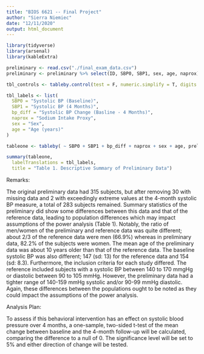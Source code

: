```yaml
---
title: "BIOS 6621 -- Final Project"
author: "Sierra Niemiec"
date: "12/11/2020"
output: html_document
---
```


```r
library(tidyverse)
library(arsenal)
library(kableExtra)
```

```r
preliminary <- read.csv("./final_exam_data.csv")
preliminary <- preliminary %>% select(ID, SBP0, SBP1, sex, age, naprox) %>% mutate(bp_diff = SBP0 - SBP1) %>% filter(SBP1 > 40 & SBP1 < 240) %>% filter(SBP1 > 40 & SBP1 < 240)
```


```r
tbl_controls <- tableby.control(test = F, numeric.simplify = T, digits = 2, numeric.stats = c("meansd", "medianq1q3", "range", "Nmiss2"), cat.stats = c("countpct", "Nmiss2"), digits.count = 0, digits.pct = 1, stats.labels = list(meansd = "Mean (SD)", medianq1q3 = "Median (Q1, Q3)", range = "Min - Max", Nmiss2 = "Missing"))

tbl_labels <- list(
  SBP0 = "Systolic BP (Baseline)",
  SBP1 = "Systolic BP (4 Months)",
  bp_diff = "Systolic BP Change (Basline - 4 Months)",
  naprox = "Sodium Intake Proxy",
  sex = "Sex",
  age = "Age (years)"
)

tableone <- tableby( ~ SBP0 + SBP1 + bp_diff + naprox + sex + age, preliminary, control = tbl_controls)

summary(tableone,
  labelTranslations = tbl_labels,
  title = "Table 1. Descriptive Summary of Preliminary Data")
```

Remarks:

The original preliminary data had 315 subjects, but after removing 30 with missing data and 2 with exceedingly extreme values at the 4-month systolic BP measure, a total of 283 subjects remained. Summary statistics of the preliminary did show some differences between this data and that of the reference data, leading to population differences which may impact assumptions of the power analysis (Table 1). Notably, the ratio of men/women of the preliminary and reference data was quite different; about 2/3 of the reference data were men (66.9%) whereas in preliminary data, 82.2% of the subjects were women. The mean age of the preliminary data was about 10 years older than that of the reference data. The baseline systolic BP was also different; 147 (sd: 13) for the reference data and 154 (sd: 8.3). Furthermore, the inclusion criteria for each study differed. The reference included subjects with a systolic BP between 140 to 170 mmgHg or diastolic between 90 to 105 mmHg. However, the preliminary data had a tighter range of 140-159 mmHg systolic and/or 90-99 mmHg diastolic. Again, these differences between the populations ought to be noted as they could impact the assumptions of the power analysis.


Analysis Plan:

To assess if this behavioral intervention has an effect on systolic blood pressure over 4 months, a one-sample, two-sided t-test of the mean change between baseline and the 4-month follow-up will be calculated, comparing the difference to a null of 0. The significance level will be set to 5% and either direction of change will be tested.